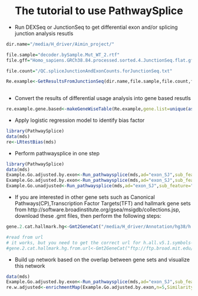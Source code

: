 <center> <h1>The tutorial to use PathwaySplice</h1> </center>

+ Run DEXSeq or JunctionSeq to get differential exon and/or splicing junction analysis resutls 

```r
dir.name="/media/H_driver/Aimin_project/"

file.sample="decoder.bySample.Mut_WT_2.rtf"
file.gff="Homo_sapiens.GRCh38.84.processed.sorted.4.JunctionSeq.flat.gff"

file.count="/QC.spliceJunctionAndExonCounts.forJunctionSeq.txt"

Re.example<-GetResultsFromJunctionSeq(dir.name,file.sample,file.count,file.gff)
 
```

+ Convert the results of differential usage analysis into gene based resutls

```r
re.example.gene.based<-makeGeneWiseTable(Re.example,gene.list=unique(as.character(fData(Re.example)$geneID)))
```

+ Apply logistic regression model to identify bias factor
```r
library(PathwaySplice)
data(mds)
re<-LRtestBias(mds)
```

+ Perform pathwaysplice in one step
```r
library(PathwaySplice)
data(mds)
Example.Go.adjusted.by.exon<-Run_pathwaysplice(mds,ad="exon_SJ",sub_feature="E",0.05,genomeID="hg19",geneID="ensGene",gene_model=hg19.gene.model,method="Wallenius")
Example.Go.adjusted.by.exon<-Run_pathwaysplice(mds,ad="exon_SJ",sub_feature="E",0.05,genomeID="hg19",geneID="ensGene",gene_model=hg19.gene.model,method="Sampling")
Example.Go.unadjusted<-Run_pathwaysplice(mds,ad="exon_SJ",sub_feature="E",0.05,genomeID="hg19",geneID="ensGene",gene_model=hg19.gene.model,method="Hypergeometric")

```

+ If you are interested in other gene sets such as Canonical Pathways(CP),Transcription Factor Targets(TFT) and hallmark gene sets from http://software.broadinstitute.org/gsea/msigdb/collections.jsp, download these .gmt files, then perform the following steps:
```r

gene.2.cat.hallmark.hg<-Gmt2GeneCat("/media/H_driver/Annotation/hg38/h.all.v5.1.symbols-1.gmt","local","/media/H_driver/Annotation/hg38/genes_table_02092016.csv")

#read from url
# it works, but you need to get the correct url for h.all.v5.1.symbols-1.gmt file
#gene.2.cat.hallmark.hg.from.url<-Gmt2GeneCat("ftp://ftp.broad.mit.edu/distribution/gsea/gene_sets/msigdb.v4.0c.symbols.gmt","url","/media/H_driver/Annotation/hg38/genes_table_02092016.csv")

```

+ Build up network based on the overlap between gene sets and visualize this network

```r
data(mds)
Example.Go.adjusted.by.exon<-Run_pathwaysplice(mds,ad="exon_SJ",sub_feature="E",0.05,genomeID="hg19",geneID="ensGene",gene_model=hg19.gene.model,method="Wallenius")
re.w.adjusted<-enrichmentMap(Example.Go.adjusted.by.exon,n=5,SimilarityThreshold=0)
```
